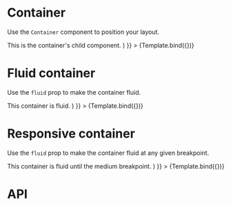 

<Meta
  title="Layout/Container"
  component={Container}
/>


# Container
Use the `Container` component to position your layout.

<Canvas>
  <Story
    name="Container"
    args={{
      children: (
        <div className="bg-accent p-2 rounded text-light">This is the container's child component.</div>
      )
    }}
  >
    {Template.bind({})}
  </Story>
</Canvas>

# Fluid container
Use the `fluid` prop to make the container fluid.

<Canvas>
  <Story
    name="Fluid container"
    args={{
      fluid: true,
      children: (
        <div className="bg-accent p-2 rounded text-light">This container is fluid.</div>
      )
    }}
  >
    {Template.bind({})}
  </Story>
</Canvas>

# Responsive container
Use the `fluid` prop to make the container fluid at any given breakpoint.

<Canvas>
  <Story
    name="Responsive container"
    args={{
      fluid: 'md',
      children: (
        <div className="bg-accent p-2 rounded text-light">This container is fluid until the medium breakpoint.</div>
      )
    }}
  >
    {Template.bind({})}
  </Story>
</Canvas>

# API
<ArgsTable of={Container} />
